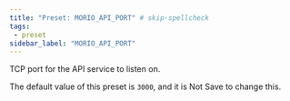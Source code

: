 ```yaml
---
title: "Preset: MORIO_API_PORT" # skip-spellcheck
tags:
 - preset
sidebar_label: "MORIO_API_PORT"
---
```


TCP port for the API service to listen on.

<Note>

The default value of this preset is `3000`, and it is <Label style="danger">Not Save</Label> to change this.

</Note>
